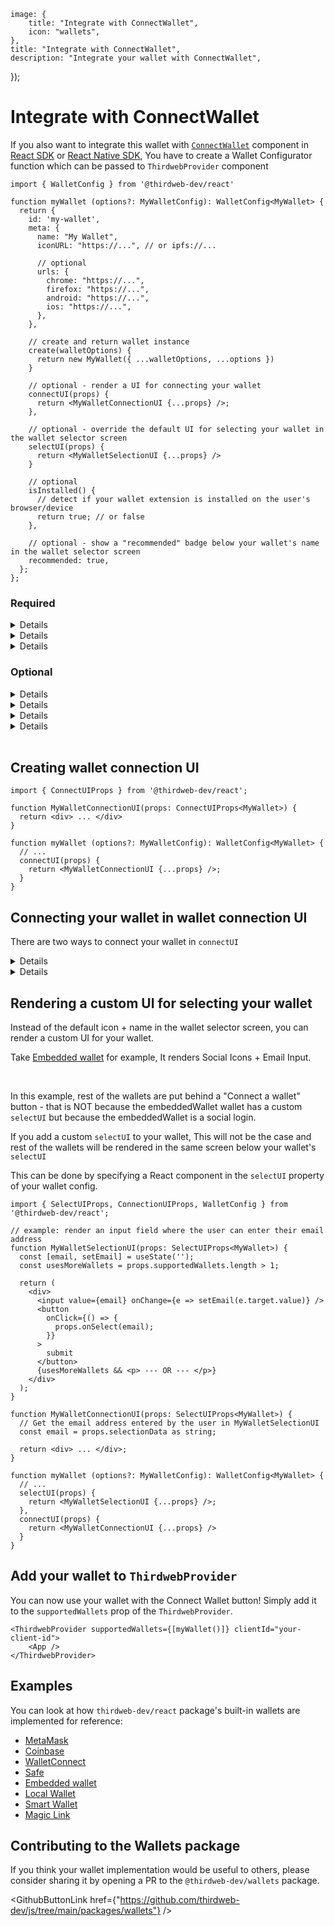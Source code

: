 
	image: {
		title: "Integrate with ConnectWallet",
		icon: "wallets",
	},
	title: "Integrate with ConnectWallet",
	description: "Integrate your wallet with ConnectWallet",
});

# Integrate with ConnectWallet

If you also want to integrate this wallet with [`ConnectWallet`](/wallets/connect/ConnectWallet) component in [React SDK](/react/v4) or [React Native SDK](/react-native/v0), You have to create a Wallet Configurator function which can be passed to `ThirdwebProvider` component

```tsx
import { WalletConfig } from '@thirdweb-dev/react'

function myWallet (options?: MyWalletConfig): WalletConfig<MyWallet> {
  return {
    id: 'my-wallet',
    meta: {
      name: "My Wallet",
      iconURL: "https://...", // or ipfs://...

      // optional
      urls: {
        chrome: "https://...",
        firefox: "https://...",
        android: "https://...",
        ios: "https://...",
      },
    },

    // create and return wallet instance
    create(walletOptions) {
      return new MyWallet({ ...walletOptions, ...options })
    }

    // optional - render a UI for connecting your wallet
    connectUI(props) {
      return <MyWalletConnectionUI {...props} />;
    },

    // optional - override the default UI for selecting your wallet in the wallet selector screen
    selectUI(props) {
      return <MyWalletSelectionUI {...props} />
    }

    // optional
    isInstalled() {
      // detect if your wallet extension is installed on the user's browser/device
      return true; // or false
    },

    // optional - show a "recommended" badge below your wallet's name in the wallet selector screen
    recommended: true,
  };
};
```

### Required

<Details summary='id' id='id'>

A unique ID for your wallet. It is used to identify your wallet among other wallets in the app.

It can be anything, but using the name of your wallet as `id` is recommended because it
is not likely to be used by other wallets.

</Details>

<Details summary="meta" id="meta">

metadata of your wallet.

`name` and `iconURL` are required. They are used to display your wallet in the list of supported wallets in Connect Wallet Modal's Wallet Selector screen.

<DocImage src={connectWalletDarkCompactImage} />

`urls` object is optional and all of its properties are optional as well.

```ts
{
  chrome?: string;
  android?: string;
  ios?: string;
}
```

</Details>

<Details summary="create" id="create">

A function that creates and returns the wallet instance.

### Type

```ts
import type { WalletOptions } from "@thirdweb-dev/wallets";
import type { WalletInstance } from "@thirdweb-dev/react";

type Create = (walletOptions: WalletOptions) => WalletInstance;
```

You can create an instance of your wallet using the `walletOptions` provided by the `create` function and optionally add the `options` provided by the `myWallet` function.

```ts
create(walletOptions) {
  return new MyWallet({
    ...walletOptions,
    ...options,
  });
}
```

since the `create` method only provides `options` of type `WalletOptions` - the rest of the wallet-specific configuration (if any) can be exposed as `options` of the `myWallet` function.

</Details>

### Optional

<Details summary="connectUI" id="connectUI">

```ts
connect(connectUIProps: ConnectUIProps) => React.ReactNode;
```

A function that returns a React component that renders the UI for connecting your wallet.

This UI will be rendered inside the ConnectWallet Modal when the user clicks on your wallet in the wallet-selector screen.

The `connectUI` function provides the props of type `ConnectUIProps` which you can use in your UI to trigger various actions - like closing the modal, opening the modal, connecting the wallet, going back to the list of supported wallets etc.

```ts
type ConnectUIProps = {
	walletConfig: WalletConfig;
	supportedWallets: WalletConfig[];
	open: () => void;
	close: (reset?: boolean) => void;
	isOpen: boolean;
	goBack: () => void;
	theme: "dark" | "light";
	selectionData: any;
	setSelectionData: (selectiondata: any) => void;
};
```

<Details summary="walletConfig" id="walletConfig">

```ts
walletConfig: WalletConfig;
```

`WalletConfig` object of your wallet. You can use it for connecting your wallet and getting metadata

</Details>

<Details summary="supportedWallets" id="supportedWallets">

```ts
supportedWallets: WalletConfig[];
```

List of all supported wallets including your wallet.

You can use this to conditionally render UI based on how many wallets are supported.

If only one wallet (your wallet) is supported, ConnectWallet Modal will skip showing the wallet selection screen and directly render the `connectUI` of your wallet.

You can detect this by checking if `supportedWallets.length === 1` and adjusting your UI accordingly - for example: not rendering a "back" button

</Details>

<Details id="open" summary="open">

```ts
open: () => void;
```

Open the ConnectWallet modal

</Details>

<Details id="close" summary="close">

```ts
close: (reset?: boolean) => void;
```

close the ConnectWallet modal.

If `close` is called with `true` ( reset = true ), the ConnectWallet modal will be reset to its initial state - so that if it's opened again, it will start from the wallet-selection screen. By default reset is `true`

</Details>

<Details id="isOpen" summary="isOpen">

```ts
isOpen: boolean;
```

Indicates whether the ConnectWallet modal is open or not

</Details>

<Details id="goBack" summary="goBack">

```ts
goBack: () => void;
```

Go back to the wallet selector screen in ConnectWallet modal

</Details>

<Details id="theme" summary="theme">

The theme of the ConnectWallet modal. You can use this to render your connect UI to match the theme of the modal

</Details>

<Details id="selectionData" summary="selectionData">

```ts
selectionData: any;
```

selectionData passed from `selectUI`'s `onSelect` function.

This is only relevant if you are using `selectUI` to render a custom UI for selecting your wallet

</Details>

<Details summary="setSelectionData" id="setSelectionData">

```ts
setSelectionData: (selectiondata: any) => void;
```

set `selectionData`.

This is only relevant if you are creating a `connectUI` which involves rendering other wallets and you need to render the `selectUI` of those wallets and need to pass down the `onSelect` prop.

</Details>

<br />

### Headless Mode

If no `connectUI` is given, the wallet is assumed to be in "headless" mode - meaning that it does not require any UI to be rendered inside the ConnectWallet Modal to connect the wallet - This can be the case if either the wallet has its own UI that is appended to DOM (Example: walletConnect on web) or it does not require any UI at all.

In this case, when the user clicks on your wallet in the wallet selector screen, your wallet is connected using the `useConnect` hook and the ConnectWallet Modal is closed.

</Details>

<Details summary="selectUI" id="selectUI">

```ts
selectUI(selectUIProps: SelectUIProps) => React.ReactNode;
```

A function that returns a React component that renders the UI for selecting your wallet.

Instead of the default icon + name in wallet selector screen, you can render a custom UI for your wallet.

Take [Embedded wallet](https://github.com/thirdweb-dev/js/blob/main/packages/react/src/wallet/wallets/embeddedWallet/embeddedWallet.tsx) for example, It renders an Social Icons + Email Input.

<Callout variant='info'>

In this example, rest of the wallets are put behind a "Connect a wallet" button - that is NOT because the embeddedWallet wallet has a custom `selectUI` but because the embeddedWallet is a social login.

If you add a custom `selectUI` to your wallet, This will not be the case and rest of the wallets will be rendered in the same screen below your wallet's `selectUI`

</Callout>

<DocImage src={connectWalletEmbeddedCompact} />

Wallets with `selectUI` are rendered at the top of the list in ConnectWallet Modal's wallet selector screen.

The `selectUI` function provides the props of type `SelectUIProps` which you can use in your UI to trigger wallet selection and move to the next screen in ConnectWallet Modal using `onSelect` and also optionally save user's input using `onSelect(data)` which will be passed to `connectUI`'s `selectionData` prop.

```tsx
type SelectUIProps = {
	onSelect: (selectionData: any) => void;
	walletConfig: WalletConfig;
	supportedWallets: WalletConfig[];
};
```

<Details summary="onSelect" id="onSelect">

```ts
onSelect: (selectionData: any) => void;
```

Call this function to "select" your wallet and render the screen for connecting the wallet. You can optionally pass `selectionData` to be passed to `connectUI`'s `selectionData` prop

</Details>

<Details id="theme" summary="theme">

```ts
theme: "dark" | "light";
```

The theme of the ConnectWallet modal. You can use this to render your select UI to match the theme of the ConnectWallet modal

</Details>

<Details id="walletConfig" summary="walletConfig">

```ts
walletConfig: WalletConfig;
```

`WalletConfig` object of your wallet. You can use this to get metadata of your wallet by doing `walletConfig.meta`

</Details>

<Details id="supportedWallets" summary="supportedWallets">

```ts
supportedWallets: WalletConfig[];
```

List of all supported wallets including your wallet.

You can use this to conditionally render UI based on how many wallets are supported.

For example, You can render an "OR" at the bottom of your UI if more than one wallet is supported

</Details>

</Details>

<Details id="isInstalled" summary="isInstalled">

A function that returns a boolean indicating whether your wallet is installed on the user's browser/device or not.

It is used to show an "installed" badge below the wallet's name in ConnectWallet Modal if this function is defined and returns `true`.

See Coinbase wallet in below screenshot for example:

<DocImage src={connectWalletDarkCompactImage} />

</Details>

<Details id="recommended" summary="recommended">

Set it to `true` if the wallet should have the "recommended" badge shown below its name in ConnectWallet Modal.

See MetaMask wallet in below screenshot for example:

<DocImage src={connectWalletDarkCompactImage} />

</Details>

<br />

## Creating wallet connection UI

```tsx
import { ConnectUIProps } from '@thirdweb-dev/react';

function MyWalletConnectionUI(props: ConnectUIProps<MyWallet>) {
  return <div> ... </div>
}

function myWallet (options?: MyWalletConfig): WalletConfig<MyWallet> {
  // ...
  connectUI(props) {
    return <MyWalletConnectionUI {...props} />;
  }
}
```

## Connecting your wallet in wallet connection UI

There are two ways to connect your wallet in `connectUI`

<Details id="useConnect" summary="Using useConnect hook" tags={["Simple"]}>

The recommended way to connect your wallet is to use the [useConnect](/references/react/v4/useConnect) hook.

```tsx
import { ConnectUIProps } from "@thirdweb-dev/react";

function MyWalletConnectionUI(props: ConnectUIProps<MyWallet>) {
	const connect = useConnect();

	// call this function to connect your wallet
	const handleConnect = async () => {
		try {
			await connect(
				props.walletConfig,
				connectOptions, // if your MyWallet.connect method accepts any options, specify it here
			);

			// close the modal after connecting your wallet
			props.close();
		} catch (e) {
			console.error("failed to connect", e);
			// show error UI or close modal using props.close();
		}
	};

	return <div> ... </div>;
}
```

</Details>

<Details id="manual" summary="Manually creating wallet instance and connecting " tags={["Advanced"]}>

You should only use this method if you need access to the wallet instance before connecting your wallet. Otherwise, use the useConnect hook.

There are 3 steps to connect your wallet manually:

- create an instance of your wallet using [useCreateWalletInstance](/references/react/v4/useCreateWalletInstance)
- connect your wallet using the `connect` method of your wallet
- once the wallet is connected, set the wallet instance as connected using [useSetConnectedWallet](/references/react/v4/useSetConnectedWallet)

Make sure to update the `connectionStatus` using [useSetConnectionStatus](/references/react/v4/useSetConnectionStatus) to `"connecting"` before connecting your wallet and `"disconnected"` if the connection fails.

```tsx
import {
	ConnectUIProps,
	useCreateWalletInstance,
	useSetConnectionStatus,
	useSetConnectedWallet,
} from "@thirdweb-dev/react";

function MyWalletConnectionUI(props: ConnectUIProps<MyWallet>) {
	const createWalletInstance = useCreateWalletInstance();
	const setConnectionStatus = useSetConnectionStatus();
	const setConnectedWallet = useSetConnectedWallet();

	// Call this function to connect your wallet
	const handleConnect = async () => {
		// 1. create instance
		const walletInstance = createWalletInstance(props.walletConfig);
		setConnectionStatus("connecting");

		try {
			// 2. Call `connect` method of your wallet
			await walletInstance.connect(
				connectOptions, // if your MyWallet.connect method accepts any options, specify it here
			);

			// 3. Set connected wallet
			setConnectedWallet(walletInstance);
			props.close();
		} catch (e) {
			setConnectionStatus("disconnected");
			console.error("failed to connect", e);
			// show error UI or close modal using props.close()
		}
	};

	return <div> ... </div>;
}
```

</Details>

## Rendering a custom UI for selecting your wallet

Instead of the default icon + name in the wallet selector screen, you can render a custom UI for your wallet.

Take [Embedded wallet](https://github.com/thirdweb-dev/js/blob/main/packages/react/src/wallet/wallets/embeddedWallet/embeddedWallet.tsx) for example, It renders Social Icons + Email Input.

<DocImage src={connectWalletEmbeddedCompact} />

<br />

<Callout variant='info' >

In this example, rest of the wallets are put behind a "Connect a wallet" button - that is NOT because the embeddedWallet wallet has a custom `selectUI` but because the embeddedWallet is a social login.

If you add a custom `selectUI` to your wallet, This will not be the case and rest of the wallets will be rendered in the same screen below your wallet's `selectUI`

</Callout>

This can be done by specifying a React component in the `selectUI` property of your wallet config.

```tsx
import { SelectUIProps, ConnectionUIProps, WalletConfig } from '@thirdweb-dev/react';

// example: render an input field where the user can enter their email address
function MyWalletSelectionUI(props: SelectUIProps<MyWallet>) {
  const [email, setEmail] = useState('');
  const usesMoreWallets = props.supportedWallets.length > 1;

  return (
    <div>
      <input value={email} onChange={e => setEmail(e.target.value)} />
      <button
        onClick={() => {
          props.onSelect(email);
        }}
      >
        submit
      </button>
      {usesMoreWallets && <p> --- OR --- </p>}
    </div>
  );
}

function MyWalletConnectionUI(props: SelectUIProps<MyWallet>) {
  // Get the email address entered by the user in MyWalletSelectionUI
  const email = props.selectionData as string;

  return <div> ... </div>;
}

function myWallet (options?: MyWalletConfig): WalletConfig<MyWallet> {
  // ...
  selectUI(props) {
    return <MyWalletSelectionUI {...props} />;
  },
  connectUI(props) {
    return <MyWalletConnectionUI {...props} />
  }
}
```

## Add your wallet to `ThirdwebProvider`

You can now use your wallet with the Connect Wallet button! Simply add it to the `supportedWallets` prop of the `ThirdwebProvider`.

```tsx
<ThirdwebProvider supportedWallets={[myWallet()]} clientId="your-client-id">
	<App />
</ThirdwebProvider>
```

## Examples

You can look at how `thirdweb-dev/react` package's built-in wallets are implemented for reference:

- [MetaMask](https://github.com/thirdweb-dev/js/blob/main/packages/react/src/wallet/wallets/metamask/metamaskWallet.tsx)
- [Coinbase](https://github.com/thirdweb-dev/js/blob/main/packages/react/src/wallet/wallets/coinbase/coinbaseWallet.tsx)
- [WalletConnect](https://github.com/thirdweb-dev/js/blob/main/packages/react/src/wallet/wallets/walletConnect.tsx)
- [Safe](https://github.com/thirdweb-dev/js/blob/main/packages/react/src/wallet/wallets/safe/safeWallet.tsx)
- [Embedded wallet](https://github.com/thirdweb-dev/js/blob/main/packages/react/src/wallet/wallets/embedded-wallet.tsx)
- [Local Wallet](https://github.com/thirdweb-dev/js/blob/main/packages/react/src/wallet/wallets/localWallet/localWallet.tsx)
- [Smart Wallet](https://github.com/thirdweb-dev/js/blob/main/packages/react/src/wallet/wallets/smartWallet/smartWallet.tsx)
- [Magic Link](https://github.com/thirdweb-dev/js/blob/main/packages/react/src/wallet/wallets/magic/magicLink.tsx)

## Contributing to the Wallets package

If you think your wallet implementation would be useful to others, please consider sharing it by opening a PR to the `@thirdweb-dev/wallets` package.

<GithubButtonLink
	href={"https://github.com/thirdweb-dev/js/tree/main/packages/wallets"}
/>
